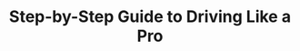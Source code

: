 ---
title: 'Step-by-Step Guide to Driving Like a Pro'
description: 'Discover the specific steps for driving like a pro'
icon: 'wheel'
sidebarTitle: "Overview"
---